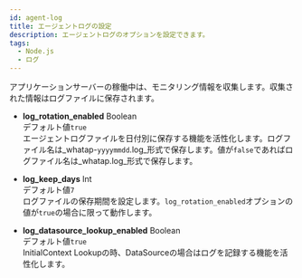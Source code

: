 ```yaml
---
id: agent-log
title: エージェントログの設定
description: エージェントログのオプションを設定できます。
tags:
  - Node.js
  - ログ
---
```


アプリケーションサーバーの稼働中は、モニタリング情報を収集します。収集された情報はログファイルに保存されます。

-   **log_rotation_enabled** <span class='type'>Boolean</span><br/>
    デフォルト値`true`<br/>エージェントログファイルを日付別に保存する機能を活性化します。ログファイル名は_whatap-`yyyymmdd`.log_形式で保存します。値が`false`であればログファイル名は_whatap.log_形式で保存します。

-   **log_keep_days** <span class='type'>Int</span><br/>
    デフォルト値`7`<br/>ログファイルの保存期間を設定します。`log_rotation_enabled`オプションの値が`true`の場合に限って動作します。

-   **log_datasource_lookup_enabled** <span class='type'>Boolean</span><br/>
    デフォルト値`true`<br/>InitialContext Lookupの時、DataSourceの場合はログを記録する機能を活性化します。

